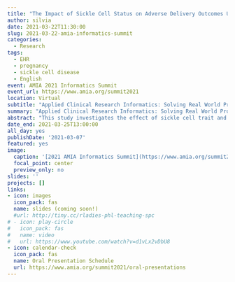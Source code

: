 ```yaml
---
title: "The Impact of Sickle Cell Status on Adverse Delivery Outcomes Using Electronic Health Record Data"
author: silvia
date: 2021-03-22T11:30:00
slug: 2021-03-22-amia-informatics-summit
categories:
  - Research
tags:
  - EHR
  - pregnancy
  - sickle cell disease
  - English
event: AMIA 2021 Informatics Summit
event_url: https://www.amia.org/summit2021
location: Virtual
subtitle: "Applied Clinical Research Informatics: Solving Real World Problems.<br>[**Oral Presentations S17: March 23, 2021 11:30am-1pm ET**](https://www.amia.org/summit2021/oral-presentations)"
summary: "Applied Clinical Research Informatics: Solving Real World Problems. Oral Presentations S17: March 23, 2021 11:30am-1pm ET"
abstract: "This study investigates the effect of sickle cell trait and sickle cell disease, on adverse pregnancy outcomes at Penn Medicine. The risk of a Cesarean section (C-section), preterm birth, stillbirth, pain crisis, blood transfusion, and hemorrhage during delivery were all found to be significantly correlated with race/ethnicity, sickle cell disease, the number of pain crises before delivery, and the number of blood transfusions before delivery. Multiple birth was also found to significantly increase the risk of these same outcomes."
date_end: 2021-03-25T13:00:00
all_day: yes
publishDate: '2021-03-07'
featured: yes
image:
  caption: '[2021 AMIA Informatics Summit](https://www.amia.org/summit2021)'
  focal_point: center
  preview_only: no
slides: ''
projects: []
links:
- icon: images
  icon_pack: fas
  name: slides (coming soon!)
  #url: http://tiny.cc/rladies-phl-teaching-spc
# - icon: play-circle
#   icon_pack: fas
#   name: video
#   url: https://www.youtube.com/watch?v=d1vLx2vDbU8
- icon: calendar-check
  icon_pack: fas
  name: Oral Presentation Schedule
  url: https://www.amia.org/summit2021/oral-presentations
---
```


![]()
